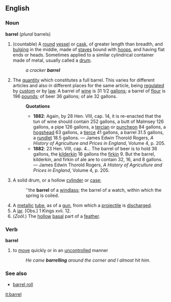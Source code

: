 ==English==
===Noun===
'''barrel''' (''plural'' barrels)
{{wikipedia}} 
#(countable) A [[round]] [[vessel]] or [[cask]], of greater length than breadth, and [[bulging]] in the middle, made of [[stave]]s bound with [[hoop]]s, and having flat ends or heads.  Sometimes applied to a similar cylindrical container made of metal, usually called a [[drum]].
#:''a cracker '''barrel'''''
# The [[quantity]] which constitutes a full barrel. This varies for different articles and also in different places for the same article, being [[regulated]] by [[custom]] or by [[law]]. A barrel of [[wine]] is 31 1/2 [[gallons]]; a barrel of [[flour]] is 196 [[pounds]]; of beer 36 gallons; of ale 32 gallons.
#:'''Quotations'''
#:*'''1882''': Again, by 28 Hen. VIII, cap. 14, it is re-enacted that the tun of wine should contain 252 gallons, a butt of Malmsey 126 gallons, a pipe 126 gallons, a [[tercian]] or [[puncheon]] 84 gallons, a [[hogshead]] 63 gallons, a [[tierce]] 41 gallons, a barrel 31.5 gallons, a [[rundlet]] 18.5 gallons. &mdash; James Edwin Thorold Rogers, ''A History of Agriculture and Prices in England'', Volume 4, p. 205.
#:*'''1882''': 23 Hen. VIII, cap. 4... The barrel of beer is to hold 36 gallons, the [[kilderkin]] 18 gallons the [[firkin]] 9.  But the barrel, kilderkin, and firkin of ale are to contain 32, 16, and 8 gallons. &mdash; James Edwin Thorold Rogers, ''A History of Agriculture and Prices in England'', Volume 4, p. 205.
# A solid drum, or a hollow [[cylinder]] or [[case]];
#:''the '''barrel''' of a [[windlass]]; the barrel of a watch, within which the spring is coiled.
# A [[metallic]] [[tube]], as of a [[gun]], from which a [[projectile]] is [[discharged]].
# A [[jar]]. [Obs.] 1 Kings xvii. 12.
# (''Zoöl.'') The [[hollow]] [[basal]] part of a [[feather]].

===Verb===
'''barrel'''
# to [[move]] quickly or in an [[uncontrolled]] manner
#:''He came '''barrelling''' around the corner and I almost hit him.''

===See also===
* [[barrel roll]]


[[it:barrel]]